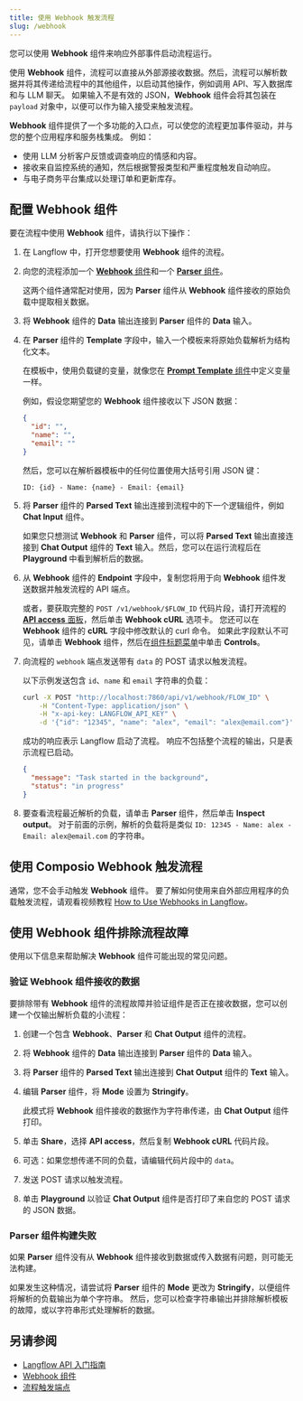 ```yaml
---
title: 使用 Webhook 触发流程
slug: /webhook
---
```



您可以使用 **Webhook** 组件来响应外部事件启动流程运行。

使用 **Webhook** 组件，流程可以直接从外部源接收数据。然后，流程可以解析数据并将其传递给流程中的其他组件，以启动其他操作，例如调用 API、写入数据库和与 LLM 聊天。
如果输入不是有效的 JSON，**Webhook** 组件会将其包装在 `payload` 对象中，以便可以作为输入接受来触发流程。

**Webhook** 组件提供了一个多功能的入口点，可以使您的流程更加事件驱动，并与您的整个应用程序和服务栈集成。
例如：

* 使用 LLM 分析客户反馈或调查响应的情感和内容。
* 接收来自监控系统的通知，然后根据警报类型和严重程度触发自动响应。
* 与电子商务平台集成以处理订单和更新库存。

## 配置 Webhook 组件

要在流程中使用 **Webhook** 组件，请执行以下操作：

1. 在 Langflow 中，打开您想要使用 **Webhook** 组件的流程。

2. 向您的流程添加一个 [**Webhook** 组件](/components-data#webhook)和一个 [**Parser** 组件](/components-processing#parser)。

    这两个组件通常配对使用，因为 **Parser** 组件从 **Webhook** 组件接收的原始负载中提取相关数据。

3. 将 **Webhook** 组件的 **Data** 输出连接到 **Parser** 组件的 **Data** 输入。

4. 在 **Parser** 组件的 **Template** 字段中，输入一个模板来将原始负载解析为结构化文本。

    在模板中，使用负载键的变量，就像您在 [**Prompt Template** 组件](/components-prompts)中定义变量一样。

    例如，假设您期望您的 **Webhook** 组件接收以下 JSON 数据：

    ```json
    {
      "id": "",
      "name": "",
      "email": ""
    }
    ```

    然后，您可以在解析器模板中的任何位置使用大括号引用 JSON 键：

    ```text
    ID: {id} - Name: {name} - Email: {email}
    ```

5. 将 **Parser** 组件的 **Parsed Text** 输出连接到流程中的下一个逻辑组件，例如 **Chat Input** 组件。

    如果您只想测试 **Webhook** 和 **Parser** 组件，可以将 **Parsed Text** 输出直接连接到 **Chat Output** 组件的 **Text** 输入。然后，您可以在运行流程后在 **Playground** 中看到解析后的数据。

6. 从 **Webhook** 组件的 **Endpoint** 字段中，复制您将用于向 **Webhook** 组件发送数据并触发流程的 API 端点。

    或者，要获取完整的 `POST /v1/webhook/$FLOW_ID` 代码片段，请打开流程的 [**API access** 面板](/concepts-publish#api-access)，然后单击 **Webhook cURL** 选项卡。
    您还可以在 **Webhook** 组件的 **cURL** 字段中修改默认的 curl 命令。
    如果此字段默认不可见，请单击 **Webhook** 组件，然后在[组件标题菜单](/concepts-components#component-menus)中单击 <Icon name="SlidersHorizontal" aria-hidden="true"/> **Controls**。

7. 向流程的 `webhook` 端点发送带有 `data` 的 POST 请求以触发流程。

    以下示例发送包含 `id`、`name` 和 `email` 字符串的负载：

    ```bash
    curl -X POST "http://localhost:7860/api/v1/webhook/FLOW_ID" \
        -H "Content-Type: application/json" \
        -H "x-api-key: LANGFLOW_API_KEY" \
        -d '{"id": "12345", "name": "alex", "email": "alex@email.com"}'
    ```

    成功的响应表示 Langflow 启动了流程。
    响应不包括整个流程的输出，只是表示流程已启动。

    ```json
    {
      "message": "Task started in the background",
      "status": "in progress"
    }
    ```

8. 要查看流程最近解析的负载，请单击 **Parser** 组件，然后单击 <Icon name="TextSearch" aria-hidden="true"/> **Inspect output**。
对于前面的示例，解析的负载将是类似 `ID: 12345 - Name: alex - Email: alex@email.com` 的字符串。

## 使用 Composio Webhook 触发流程

通常，您不会手动触发 **Webhook** 组件。
要了解如何使用来自外部应用程序的负载触发流程，请观看视频教程 [How to Use Webhooks in Langflow](https://www.youtube.com/watch?v=IC1CAtzFRE0)。

## 使用 Webhook 组件排除流程故障

使用以下信息来帮助解决 **Webhook** 组件可能出现的常见问题。

### 验证 Webhook 组件接收的数据

要排除带有 **Webhook** 组件的流程故障并验证组件是否正在接收数据，您可以创建一个仅输出解析负载的小流程：

1. 创建一个包含 **Webhook**、**Parser** 和 **Chat Output** 组件的流程。
2. 将 **Webhook** 组件的 **Data** 输出连接到 **Parser** 组件的 **Data** 输入。
3. 将 **Parser** 组件的 **Parsed Text** 输出连接到 **Chat Output** 组件的 **Text** 输入。
4. 编辑 **Parser** 组件，将 **Mode** 设置为 **Stringify**。

    此模式将 **Webhook** 组件接收的数据作为字符串传递，由 **Chat Output** 组件打印。

5. 单击 **Share**，选择 **API access**，然后复制 **Webhook cURL** 代码片段。
6. 可选：如果您想传递不同的负载，请编辑代码片段中的 `data`。
7. 发送 POST 请求以触发流程。
8. 单击 **Playground** 以验证 **Chat Output** 组件是否打印了来自您的 POST 请求的 JSON 数据。

### Parser 组件构建失败

如果 **Parser** 组件没有从 **Webhook** 组件接收到数据或传入数据有问题，则可能无法构建。

如果发生这种情况，请尝试将 **Parser** 组件的 **Mode** 更改为 **Stringify**，以便组件将解析的负载输出为单个字符串。
然后，您可以检查字符串输出并排除解析模板的故障，或以字符串形式处理解析的数据。

## 另请参阅

- [Langflow API 入门指南](/api-reference-api-examples)
- [Webhook 组件](/components-data#webhook)
- [流程触发端点](/api-flows-run)